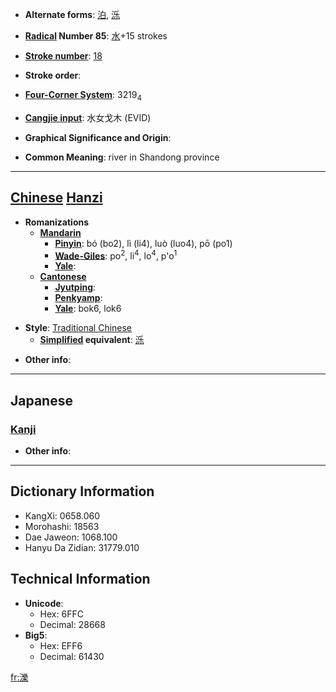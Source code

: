 * '''Alternate forms''': [[泊]], [[泺]]

* '''[[Wiktionary:Chinese radical index| Radical]] Number 85''': [[Wiktionary:Chinese radical index 水|水]]+15 strokes

* '''[[Wiktionary:Chinese total strokes index|Stroke number]]''': [[Wiktionary:Chinese total strokes index 18|18]]

* '''Stroke order''': 

* '''[[Wiktionary:Chinese four corner index|Four-Corner System]]''': 3219<sub>4</sub>

* '''[[Wiktionary:Chinese Cangjie index|Cangjie input]]''': 水女戈木 (EVID)

* '''Graphical Significance and Origin''': 

* '''Common Meaning''': river in Shandong province

----

== [[Chinese]] [[Hanzi]] ==

* '''Romanizations'''
** '''[[Mandarin]]'''
*** '''[[Pinyin]]''': bó (bo2), lì (li4), luò (luo4), pō (po1)
*** '''[[Wade-Giles]]''': po<sup>2</sup>, li<sup>4</sup>, lo<sup>4</sup>, p'o<sup>1</sup>
*** '''[[Yale]]''': 
** '''[[Cantonese]]'''
*** '''[[Jyutping]]''':
*** '''[[Penkyamp]]''': 
*** '''[[Yale]]''': bok6, lok6

* '''Style''': [[Traditional Chinese]] 
** '''[[Simplified Chinese|Simplified]] equivalent''': [[泺]]

* '''Other info''': 

----

==Japanese==
===[[Kanji]]===
{{kanji|on readings=[[ろく]] (roku), [[ほく]] (hoku)
|kun readings=
}}

* '''Other info''':  

----

== Dictionary Information ==

* KangXi: 0658.060
* Morohashi: 18563
* Dae Jaweon: 1068.100
* Hanyu Da Zidian: 31779.010

== Technical Information ==

* '''Unicode''':
** Hex: 6FFC
** Decimal: 28668
* '''Big5''':
** Hex: EFF6
** Decimal: 61430

[[fr:濼]]